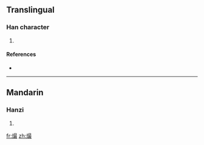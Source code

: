 ==Translingual==

===Han character===
{{Han char|rn=86|rad=火|as=12|sn=16|four=|canj=火日尸水 (FASE)}}

# {{defn|Han|sort=火12}}

====References====
* {{Han ref|kx=0681.170|dkj=19376|hdz=32233.110|uh=71B6|ud=29110}}

----

==Mandarin==

===Hanzi===
{{cmn-hanzi|pin=[[cuàn]] ([[cuan4]])|wg=ts'uan<sup>4</sup>}}

# {{defn|Mandarin|sort=火12}}

[[fr:熶]]
[[zh:熶]]